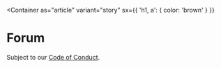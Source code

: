 
<Container
  as="article"
  variant="story"
  sx={{
    'h1, a': { color: 'brown' }
  }}
>

# Forum

<Signup />

Subject to our [Code of Conduct](/conduct).

</Container>
